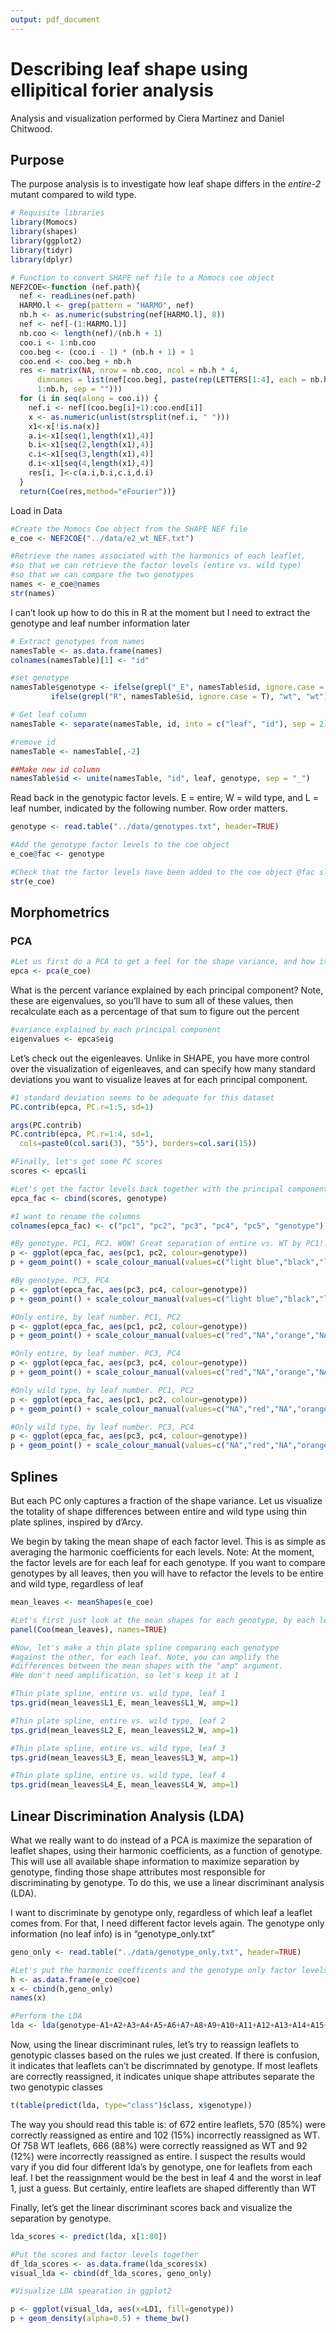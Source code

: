 ```yaml
---
output: pdf_document
---
```


# Describing leaf shape using ellipitical forier analysis 

Analysis and visualization performed by Ciera Martinez and Daniel Chitwood.

## Purpose  

The purpose analysis is to investigate how leaf shape differs in the *entire-2* mutant compared to wild type. 

```r
# Requisite libraries
library(Momocs)
library(shapes)
library(ggplot2)
library(tidyr)
library(dplyr)

# Function to convert SHAPE nef file to a Momocs coe object
NEF2COE<-function (nef.path){
  nef <- readLines(nef.path)
  HARMO.l <- grep(pattern = "HARMO", nef)
  nb.h <- as.numeric(substring(nef[HARMO.l], 8))
  nef <- nef[-(1:HARMO.l)]
  nb.coo <- length(nef)/(nb.h + 1)
  coo.i <- 1:nb.coo
  coo.beg <- (coo.i - 1) * (nb.h + 1) + 1
  coo.end <- coo.beg + nb.h
  res <- matrix(NA, nrow = nb.coo, ncol = nb.h * 4,
      dimnames = list(nef[coo.beg], paste(rep(LETTERS[1:4], each = nb.h),
      1:nb.h, sep = "")))
  for (i in seq(along = coo.i)) {
    nef.i <- nef[(coo.beg[i]+1):coo.end[i]]
    x <- as.numeric(unlist(strsplit(nef.i, " ")))
    x1<-x[!is.na(x)]
    a.i<-x1[seq(1,length(x1),4)]
    b.i<-x1[seq(2,length(x1),4)]
    c.i<-x1[seq(3,length(x1),4)]
    d.i<-x1[seq(4,length(x1),4)]
    res[i, ]<-c(a.i,b.i,c.i,d.i)
  }
  return(Coe(res,method="eFourier"))}
```

Load in Data
```r
#Create the Momocs Coe object from the SHAPE NEF file
e_coe <- NEF2COE("../data/e2_wt_NEF.txt")

#Retrieve the names associated with the harmonics of each leaflet, 
#so that we can retrieve the factor levels (entire vs. wild type) 
#so that we can compare the two genotypes
names <- e_coe@names
str(names)
```

I can't look up how to do this in R at the moment but I need to extract the genotype and leaf number information later
```r
# Extract genotypes from names
namesTable <- as.data.frame(names)
colnames(namesTable)[1] <- "id"

#set genotype
namesTable$genotype <- ifelse(grepl("_E", namesTable$id, ignore.case = T), "e2", 
         ifelse(grepl("R", namesTable$id, ignore.case = T), "wt", "wt"))

# Get leaf column
namesTable <- separate(namesTable, id, into = c("leaf", "id"), sep = 2)

#remove id
namesTable <- namesTable[,-2]

##Make new id column
namesTable$id <- unite(namesTable, "id", leaf, genotype, sep = "_")


```

Read back in the genotypic factor levels. E = entire, W = wild type, and L = leaf number, indicated by the following number. Row order matters.
```r
genotype <- read.table("../data/genotypes.txt", header=TRUE)

#Add the genotype factor levels to the coe object
e_coe@fac <- genotype

#Check that the factor levels have been added to the coe object @fac slot
str(e_coe)
```

## Morphometrics

### PCA
```r
#Let us first do a PCA to get a feel for the shape variance, and how it's modulated by genotype
epca <- pca(e_coe)
```
What is the percent variance explained by each principal component? 
Note, these are eigenvalues, so you'll have to sum all of these values, 
then recalculate each as a percentage of that sum to figure out the percent 
```r
#variance explained by each principal component
eigenvalues <- epca$eig

```

Let's check out the eigenleaves. Unlike in SHAPE, you have more control over the visualization of eigenleaves, and can specify how many standard deviations you want to visualize leaves at for each principal component. 

```r
#1 standard deviation seems to be adequate for this dataset
PC.contrib(epca, PC.r=1:5, sd=1)

args(PC.contrib)
PC.contrib(epca, PC.r=1:4, sd=1,
  cols=paste0(col.sari(3), "55"), borders=col.sari(15))

#Finally, let's get some PC scores
scores <- epca$li

#Let's get the factor levels back together with the principal component scores to finally do some visualization
epca_fac <- cbind(scores, genotype)

#I want to rename the columns
colnames(epca_fac) <- c("pc1", "pc2", "pc3", "pc4", "pc5", "genotype")

#By genotype. PC1, PC2. WOW! Great separation of entire vs. WT by PC1!!!
p <- ggplot(epca_fac, aes(pc1, pc2, colour=genotype))
p + geom_point() + scale_colour_manual(values=c("light blue","black","light blue","black","light blue","black","light blue","black")) + theme_bw()

#By genotype. PC3, PC4
p <- ggplot(epca_fac, aes(pc3, pc4, colour=genotype))
p + geom_point() + scale_colour_manual(values=c("light blue","black","light blue","black","light blue","black","light blue","black")) + theme_bw()

#Only entire, by leaf number. PC1, PC2
p <- ggplot(epca_fac, aes(pc1, pc2, colour=genotype))
p + geom_point() + scale_colour_manual(values=c("red","NA","orange","NA","green","NA","dodgerblue","NA")) + theme_bw()

#Only entire, by leaf number. PC3, PC4
p <- ggplot(epca_fac, aes(pc3, pc4, colour=genotype))
p + geom_point() + scale_colour_manual(values=c("red","NA","orange","NA","green","NA","dodgerblue","NA")) + theme_bw()

#Only wild type, by leaf number. PC1, PC2
p <- ggplot(epca_fac, aes(pc1, pc2, colour=genotype))
p + geom_point() + scale_colour_manual(values=c("NA","red","NA","orange","NA","green","NA","dodgerblue")) + theme_bw()

#Only wild type, by leaf number. PC3, PC4
p <- ggplot(epca_fac, aes(pc3, pc4, colour=genotype))
p + geom_point() + scale_colour_manual(values=c("NA","red","NA","orange","NA","green","NA","dodgerblue")) + theme_bw()
```

## Splines

But each PC only captures a fraction of the shape variance. Let us visualize the totality of shape differences between entire and wild type using thin plate splines, inspired by d'Arcy.

We begin by taking the mean shape of each factor level. This is as simple as averaging the harmonic coefficients for each levels. Note: At the moment, the factor levels are for each leaf for each genotype. If you want to compare genotypes by all leaves, then you will have to refactor the levels to be entire and wild type, regardless of leaf

```r
mean_leaves <- meanShapes(e_coe)

#Let's first just look at the mean shapes for each genotype, by each leaf
panel(Coo(mean_leaves), names=TRUE)

#Now, let's make a thin plate spline comparing each genotype 
#against the other, for each leaf. Note, you can amplify the 
#differences between the mean shapes with the "amp" argument. 
#We don't need amplification, so let's keep it at 1

#Thin plate spline, entire vs. wild type, leaf 1
tps.grid(mean_leaves$L1_E, mean_leaves$L1_W, amp=1)

#Thin plate spline, entire vs. wild type, leaf 2
tps.grid(mean_leaves$L2_E, mean_leaves$L2_W, amp=1)

#Thin plate spline, entire vs. wild type, leaf 3
tps.grid(mean_leaves$L3_E, mean_leaves$L3_W, amp=1)

#Thin plate spline, entire vs. wild type, leaf 4
tps.grid(mean_leaves$L4_E, mean_leaves$L4_W, amp=1)
```

## Linear Discrimination Analysis (LDA)

What we really want to do instead of a PCA is maximize the separation of leaflet shapes, using their harmonic coefficients, as a function of genotype. This will use all available shape information to maximize separation by genotype, finding those shape attributes most responsible for discriminating by genotype. To do this, we use a linear discriminant analysis (LDA). 

I want to discriminate by genotype only, regardless of which leaf a leaflet comes from. For that, I need different factor levels again. The genotype only information (no leaf info) is in "genotype_only.txt"

```r
geno_only <- read.table("../data/genotype_only.txt", header=TRUE)

#Let's put the harmonic coefficents and the genotype only factor levels together
h <- as.data.frame(e_coe@coe)
x <- cbind(h,geno_only)
names(x)

#Perform the LDA
lda <- lda(genotype~A1+A2+A3+A4+A5+A6+A7+A8+A9+A10+A11+A12+A13+A14+A15+A16+A17+A18+A19+A20+B1+B2+B3+B4+B5+B6+B7+B8+B9+B10+B11+B12+B13+B14+B15+B16+B17+B18+B19+B20+C1+C2+C3+C4+C5+C6+C7+C8+C9+C10+C11+C12+C13+C14+C15+C16+C17+C18+C19+C20+D1+D2+D3+D4+D5+D6+D7+D8+D9+D10+D11+D12+D13+D14+D15+D16+D17+D18+D19+D20, data=x)
```

Now, using the linear discriminant rules, let's try to reassign 
leaflets to genotypic classes based on the rules we just created. If there is confusion, it indicates that leaflets can't be discrimnated by genotype. If most leaflets are correctly reassigned, it indicates unique shape attributes separate the two genotypic classes

```r
t(table(predict(lda, type="class")$class, x$genotype))
```

The way you should read this table is: of 672 entire leaflets, 570 (85%) were correctly reassigned as entire and 102 (15%) incorrectly reassigned as WT. Of 758 WT leaflets, 666 (88%) were correctly reassigned as WT and 92 (12%) were incorrectly reassigned as entire. I suspect the results would vary if you did four different lda's by genotype, one for leaflets from each leaf. I bet the reassignment would be the best in leaf 4 and the worst in leaf 1, just a guess. But certainly, entire leaflets are shaped differently than WT

Finally, let's get the linear discriminant scores back and visualize 
the separation by genotype.

```r
lda_scores <- predict(lda, x[1:80])

#Put the scores and factor levels together
df_lda_scores <- as.data.frame(lda_scores$x)
visual_lda <- cbind(df_lda_scores, geno_only)

#Visualize LDA spearation in ggplot2

p <- ggplot(visual_lda, aes(x=LD1, fill=genotype))
p + geom_density(alpha=0.5) + theme_bw()
```

